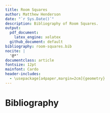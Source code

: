 ```yaml
---
title: Room Squares
author: Matthew Henderson
date: "`r Sys.Date()`"
description: Bibliography of Room Squares.
output:
  pdf_document:
    latex_engine: xelatex
  github_document: default
bibliography: room-squares.bib
nocite: |
  '@*'
documentclass: article
fontsize: 12pt
mainfont: Cardo
header-includes:
  - \usepackage[a4paper,margin=2cm]{geometry}
---
```


# Bibliography
